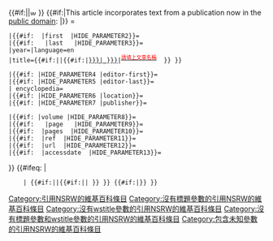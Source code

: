 <!--
 optional icon - included by default
-->{{#if:{{{noicon|}}}||[[Image:wikisource-logo.svg|12px|link=]]&nbsp;}}<!--
 optional verbatim message - not included by default
-->{{#if:{{{vb|}}}|This article incorporates text from a publication now in the [[public domain]]:&nbsp;|}}<!--
 cite encyclopedia wrapper:
   unlinked title can be specified;
   otherwise first unnamed arg is used for Wikisource link.
-->{{cite encyclopaedia
 |{{#if:{{{author|}}} |author |HIDE_PARAMETER1}}={{{author|}}}
 |{{#if:{{{first|}}}  |first  |HIDE_PARAMETER2}}={{{first|}}}
 |{{#if:{{{last|}}}   |last   |HIDE_PARAMETER3}}={{{last|}}}
 |year={{{year|1914}}}|language=en
 |title={{#if:{{{title|}}}|{{{title}}}|{{#if:{{{wstitle|}}}|[[s:en:The New Student's Reference Work/{{{wstitle|}}}|{{{display|{{{wstitle|}}}<!--d-->}}}]]|<sup>[[s:en:The New Student's Reference Work|<span style="color:red">請填上文章名稱</span>]]</sup> <!--end if wstitle-->}}<!--end if title-->}}

 |{{#if:{{{short|}}} |HIDE_PARAMETER4 |editor-first}}={{{editor-first|Chandler B.}}}
 |{{#if:{{{short|}}} |HIDE_PARAMETER5 |editor-last}}={{{editor-last|Beach}}}
 | encyclopedia={{{encyclopedia|[[s:en:The New Student's Reference Work|The New Student's Reference Work]]}}}
 |{{#if:{{{short|}}} |HIDE_PARAMETER6 |location}}={{{location|Chicago}}}
 |{{#if:{{{short|}}} |HIDE_PARAMETER7 |publisher}}={{{publisher|F. E. Compton and Co}}}

 |{{#if:{{{volume|}}} |volume |HIDE_PARAMETER8}}={{{volume|}}}
 |{{#if:{{{page|}}}   |page   |HIDE_PARAMETER9}}={{{page|}}}
 |{{#if:{{{pages|}}}  |pages  |HIDE_PARAMETER10}}={{{pages|}}}
 |{{#if:{{{ref|}}}  |ref  |HIDE_PARAMETER11}}={{{ref|}}}
 |{{#if:{{{title|}}}  |url  |HIDE_PARAMETER12}}={{{url|}}}
 |{{#if:{{{accessdate|}}}  |accessdate  |HIDE_PARAMETER13}}={{{accessdate|}}}<!--not displayed by {{cite encylopedia}} if url= is not set-->
}}<includeonly><!--
-->{{#ifeq: {{NAMESPACEE}} |<!--is not set-->
     |<!--Set: sort out the parameters
  -->[[Category:引用NSRW的維基百科條目]]<!--
  -->{{#if:{{{title|}}}|[[Category:沒有標題參數的引用NSRW的維基百科條目]]|{{#if:{{{wstitle|}}}|[[Category:沒有wstitle參數的引用NSRW的維基百科條目]]|[[Category:沒有標題參數和wstitle參數的引用NSRW的維基百科條目]]<!--
     end if wstitle-->}}<!--end if title -->}}<!--
     -->{{#if:{{{1|}}}|[[Category:包含未知參數的引用NSRW的維基百科條目]]}}<!--
-->}}</includeonly><noinclude>
{{Documentation}}
<!-- PLEASE ADD THIS TEMPLATE'S CATEGORIES TO THE /doc SUBPAGE, THANKS -->
</noinclude>